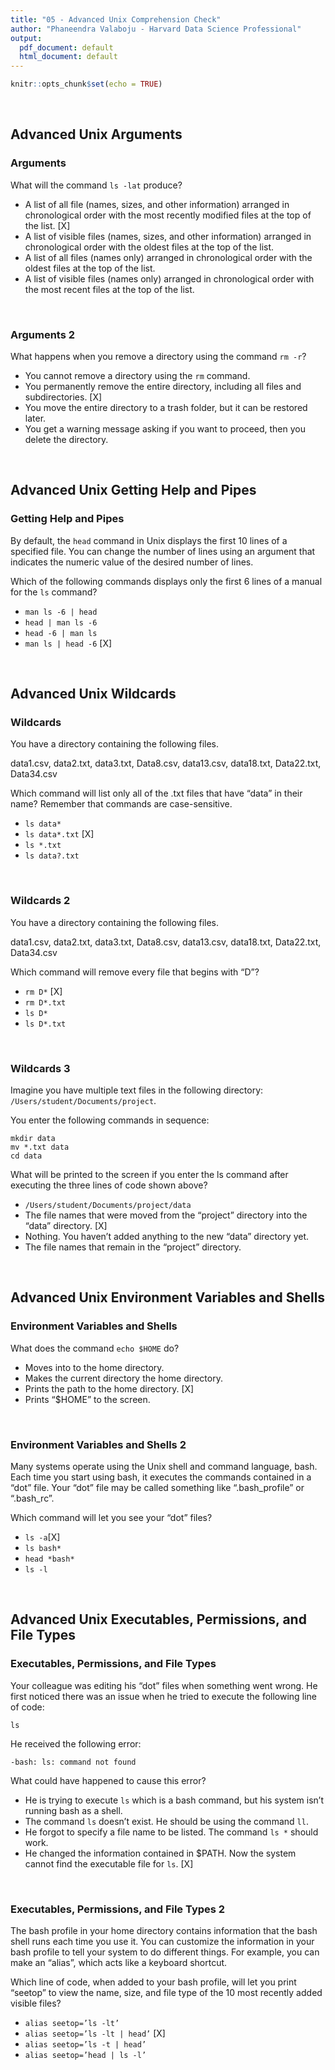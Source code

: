 ```yaml
---
title: "05 - Advanced Unix Comprehension Check"
author: "Phaneendra Valaboju - Harvard Data Science Professional"
output:
  pdf_document: default
  html_document: default
---
```


```r
knitr::opts_chunk$set(echo = TRUE)
```

<br/>

## **Advanced Unix Arguments**
### **Arguments**

What will the command ```ls -lat``` produce?

- A list of all file (names, sizes, and other information) arranged in chronological order with the most recently modified files at the top of the list. [X]
- A list of visible files (names, sizes, and other information) arranged in chronological order with the oldest files at the top of the list.
- A list of all files (names only) arranged in chronological order with the oldest files at the top of the list.
- A list of visible files (names only) arranged in chronological order with the most recent files at the top of the list.

<br/>

### **Arguments 2**

What happens when you remove a directory using the command ```rm -r```?

- You cannot remove a directory using the ```rm``` command.
- You permanently remove the entire directory, including all files and subdirectories. [X]
- You move the entire directory to a trash folder, but it can be restored later.
- You get a warning message asking if you want to proceed, then you delete the directory.

<br/>

## **Advanced Unix Getting Help and Pipes**
### **Getting Help and Pipes**

By default, the ```head``` command in Unix displays the first 10 lines of a specified file. You can change the number of lines using an argument that indicates the numeric value of the desired number of lines.

Which of the following commands displays only the first 6 lines of a manual for the ```ls``` command?

- ```man ls -6 | head```
- ```head | man ls -6```
- ```head -6 | man ls```
- ```man ls | head -6``` [X]

<br/>

## **Advanced Unix Wildcards**
### **Wildcards**

You have a directory containing the following files.

data1.csv, data2.txt, data3.txt, Data8.csv, data13.csv, data18.txt, Data22.txt, Data34.csv

Which command will list only all of the .txt files that have “data” in their name? Remember that commands are case-sensitive.

- ```ls data*```
- ```ls data*.txt``` [X]
- ```ls *.txt```
- ```ls data?.txt```

<br/>

### **Wildcards 2**

You have a directory containing the following files.

data1.csv, data2.txt, data3.txt, Data8.csv, data13.csv, data18.txt, Data22.txt, Data34.csv

Which command will remove every file that begins with “D”?

- ```rm D*``` [X]
- ```rm D*.txt```
- ```ls D*```
- ```ls D*.txt```

<br/>

### **Wildcards 3**

Imagine you have multiple text files in the following directory: ```/Users/student/Documents/project```.

You enter the following commands in sequence:

```
mkdir data
mv *.txt data
cd data
```

What will be printed to the screen if you enter the ls command after executing the three lines of code shown above?

- ```/Users/student/Documents/project/data```
- The file names that were moved from the “project” directory into the “data” directory. [X]
- Nothing. You haven’t added anything to the new “data” directory yet.
- The file names that remain in the “project” directory.

<br/>

## **Advanced Unix Environment Variables and Shells**
### **Environment Variables and Shells**

What does the command ```echo $HOME``` do?

- Moves into to the home directory.
- Makes the current directory the home directory.
- Prints the path to the home directory. [X]
- Prints “$HOME” to the screen.

<br/>

### **Environment Variables and Shells 2**

Many systems operate using the Unix shell and command language, bash. Each time you start using bash, it executes the commands contained in a “dot” file. Your “dot” file may be called something like “.bash_profile” or “.bash_rc”.

Which command will let you see your “dot” files?

- ```ls -a ```[X]
- ```ls bash*```
- ```head *bash*```
- ```ls -l```

<br/>

## **Advanced Unix Executables, Permissions, and File Types**
### **Executables, Permissions, and File Types**

Your colleague was editing his “dot” files when something went wrong. He first noticed there was an issue when he tried to execute the following line of code:

```ls```

He received the following error:

```-bash: ls: command not found```

What could have happened to cause this error?

- He is trying to execute ```ls``` which is a bash command, but his system isn’t running bash as a shell.
- The command ```ls``` doesn’t exist. He should be using the command ```ll```.
- He forgot to specify a file name to be listed. The command ```ls *``` should work.
- He changed the information contained in $PATH. Now the system cannot find the executable file for ```ls```. [X]

<br/>

### **Executables, Permissions, and File Types 2**

The bash profile in your home directory contains information that the bash shell runs each time you use it. You can customize the information in your bash profile to tell your system to do different things. For example, you can make an “alias”, which acts like a keyboard shortcut.

Which line of code, when added to your bash profile, will let you print “seetop” to view the name, size, and file type of the 10 most recently added visible files?

- ```alias seetop=’ls -lt’```
- ```alias seetop=’ls -lt | head’``` [X]
- ```alias seetop=’ls -t | head’```
- ```alias seetop=’head | ls -l’```